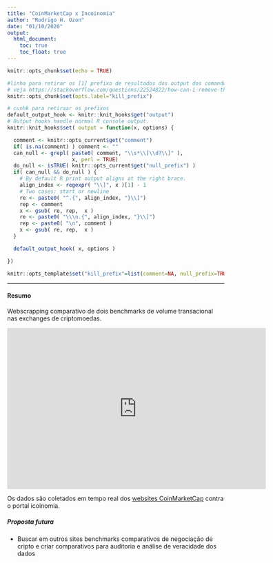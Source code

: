 ```yaml
---
title: "CoinMarketCap x Incoinomia"
author: "Rodrigo H. Ozon"
date: "01/10/2020"
output:
  html_document:
    toc: true
    toc_float: true
---
```


<!-- ================================================================================= -->

```r
knitr::opts_chunk$set(echo = TRUE)

#linha para retirar os [1] prefixo de resultados dos output dos comandos do r
# veja https://stackoverflow.com/questions/22524822/how-can-i-remove-the-prefix-index-indicator-1-in-knitr-output/22563357
knitr::opts_chunk$set(opts.label="kill_prefix")
```

```r
# cunhk para retiraar os prefixos
default_output_hook <- knitr::knit_hooks$get("output")
# Output hooks handle normal R console output.
knitr::knit_hooks$set( output = function(x, options) {

  comment <- knitr::opts_current$get("comment")
  if( is.na(comment) ) comment <- ""
  can_null <- grepl( paste0( comment, "\\s*\\[\\d?\\]" ),
                     x, perl = TRUE)
  do_null <- isTRUE( knitr::opts_current$get("null_prefix") )
  if( can_null && do_null ) {
    # By default R print output aligns at the right brace.
    align_index <- regexpr( "\\]", x )[1] - 1
    # Two cases: start or newline
    re <- paste0( "^.{", align_index, "}\\]")
    rep <- comment
    x <- gsub( re, rep,  x )
    re <- paste0( "\\\n.{", align_index, "}\\]")
    rep <- paste0( "\n", comment )
    x <- gsub( re, rep,  x )
  }

  default_output_hook( x, options )

})

knitr::opts_template$set("kill_prefix"=list(comment=NA, null_prefix=TRUE))

```

<!-- ================================================================================= -->

***


#### Resumo


Webscrapping comparativo de dois benchmarks de volume transacional nas exchanges de criptomoedas.


<iframe width="600" height="373.5" src="https://app.powerbi.com/view?r=eyJrIjoiN2EwNjY5NDQtOTFlMy00YTBiLTk3MGMtMTY4ZjAxMzQ1MGI1IiwidCI6IjNlNmRhYTJjLTlhYzUtNDhlYS1iMDBlLWE2MWFiYmZmYWNkYiJ9" frameborder="0" allowFullScreen="true"></iframe>

Os dados são coletados em tempo real dos [websites CoinMarketCap](https://coinmarketcap.com/) contra o portal icoinomia. 


##### Proposta futura

+ Buscar em outros sites benchmarks comparativos de negociação de cripto e criar comparativos para auditoria e análise de veracidade dos dados




